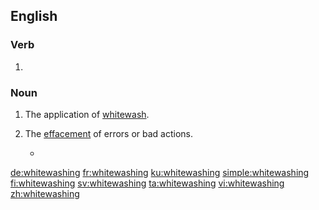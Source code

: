==English==

===Verb===
{{head|en|present participle}}

# {{present participle of|whitewash|lang=en|nocat=1}}

===Noun===
{{en-noun}}

# The application of [[whitewash]].
# {{label|en|figuratively}} The [[effacement]] of errors or bad actions.
#* {{quote-news|year=2007|date=July 15|author=|title=The Nixonian Whitewash, Scrubbed|work=New York Times|url=http://www.nytimes.com/2007/07/15/opinion/15sun4.html
|passage=The institution insulted history by peddling ludicrous '''whitewashings''' — describing the Watergate criminal conspiracy as a “coup” by Nixon’s political rivals fed by fake scoops purchased by the Woodstein investigative duo at The Washington Post.}}

[[de:whitewashing]]
[[fr:whitewashing]]
[[ku:whitewashing]]
[[simple:whitewashing]]
[[fi:whitewashing]]
[[sv:whitewashing]]
[[ta:whitewashing]]
[[vi:whitewashing]]
[[zh:whitewashing]]